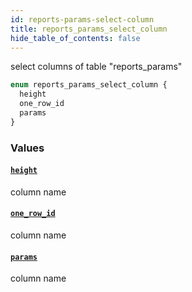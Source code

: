 ```yaml
---
id: reports-params-select-column
title: reports_params_select_column
hide_table_of_contents: false
---
```


select columns of table "reports_params"

```graphql
enum reports_params_select_column {
  height
  one_row_id
  params
}
```

### Values

#### [`height`](#)

column name

#### [`one_row_id`](#)

column name

#### [`params`](#)

column name
